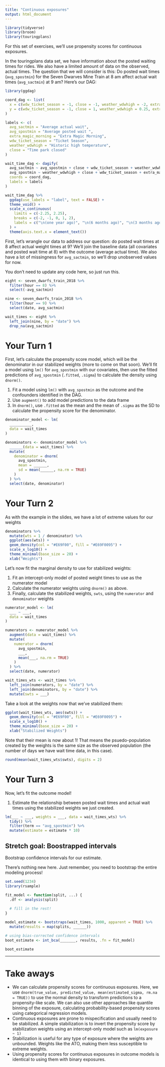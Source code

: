 ```yaml
---
title: "Continuous exposures"
output: html_document
---
```


```r
library(tidyverse)
library(broom)
library(touringplans)
```

For this set of exercises, we'll use propensity scores for continuous exposures.

In the touringplans data set, we have information about the posted waiting times for rides. We also have a limited amount of data on the observed, actual times. The question that we will consider is this: Do posted wait times (`avg_spostmin`) for the Seven Dwarves Mine Train at 8 am affect actual wait times (`avg_sactmin`) at 9 am? Here’s our DAG:

```r
library(ggdag)

coord_dag <- list(
  x = c(wdw_ticket_season = -1, close = -1, weather_wdwhigh = -2, extra_magic_morning = 0, avg_spostmin = 1, avg_sactmin = 2),
  y = c(wdw_ticket_season = -1, close = 1, weather_wdwhigh = 0.25, extra_magic_morning = 0, avg_spostmin = 0, avg_sactmin = 0)
)

labels <- c(
  avg_sactmin = "Average actual wait",
  avg_spostmin = "Average posted wait ",
  extra_magic_morning = "Extra Magic Morning",
  wdw_ticket_season = "Ticket Season",
  weather_wdwhigh = "Historic high temperature",
  close = "Time park closed"
)

wait_time_dag <- dagify(
  avg_sactmin ~ avg_spostmin + close + wdw_ticket_season + weather_wdwhigh + extra_magic_morning,
  avg_spostmin ~ weather_wdwhigh + close + wdw_ticket_season + extra_magic_morning,
  coords = coord_dag,
  labels = labels
)

wait_time_dag %>%
  ggdag(use_labels = "label", text = FALSE) +
  theme_void() +
  scale_x_continuous(
    limits = c(-2.25, 2.25), 
    breaks = c(-2, -1, 0, 1, 2), 
    labels = c("\n(one year ago)", "\n(6 months ago)", "\n(3 months ago)", "8am-9am\n(Today)", "9am-10am\n(Today)")
  ) +
  theme(axis.text.x = element_text())
```

First, let’s wrangle our data to address our question: do posted wait times at 8 affect actual weight times at 9? We’ll join the baseline data (all covariates and posted wait time at 8) with the outcome (average actual time). We also have a lot of missingness for `avg_sactmin`, so we’ll drop unobserved values for now.

You don't need to update any code here, so just run this.

```r
eight <- seven_dwarfs_train_2018 %>% 
  filter(hour == 8) %>% 
  select(-avg_sactmin)

nine <- seven_dwarfs_train_2018 %>% 
  filter(hour == 9) %>% 
  select(date, avg_sactmin)

wait_times <- eight %>% 
  left_join(nine, by = "date") %>% 
  drop_na(avg_sactmin)
```

# Your Turn 1

First, let’s calculate the propensity score model, which will be the denominator in our stabilized weights (more to come on that soon). We’ll fit a model using `lm()` for `avg_spostmin` with our covariates, then use the fitted predictions of `avg_spostmin` (`.fitted`, `.sigma`) to calculate the density using `dnorm()`.

1. Fit a model using `lm()` with `avg_spostmin` as the outcome and the confounders identified in the DAG.
2. Use `augment()` to add model predictions to the data frame
3. In `dnorm()`, use `.fitted` as the mean and the mean of `.sigma` as the SD to calculate the propensity score for the denominator.

```r
denominator_model <- lm(
  __________, 
  data = wait_times
)

denominators <- denominator_model %>% 
  ______(data = wait_times) %>% 
  mutate(
    denominator = dnorm(
      avg_spostmin, 
      mean = ______, 
      sd = mean(______, na.rm = TRUE)
    )
  ) %>% 
  select(date, denominator)
```

# Your Turn 2

As with the example in the slides, we have a lot of extreme values for our weights

```r
denominators %>% 
  mutate(wts = 1 / denominator) %>% 
  ggplot(aes(wts)) +
  geom_density(col = "#E69F00", fill = "#E69F0095") + 
  scale_x_log10() + 
  theme_minimal(base_size = 20) + 
  xlab("Weights")
```

Let’s now fit the marginal density to use for stabilized weights:

1. Fit an intercept-only model of posted weight times to use as the numerator model
2. Calculate the numerator weights using `dnorm()` as above.
3. Finally, calculate the stabilized weights, `swts`, using the `numerator` and `denominator` weights

```r
numerator_model <- lm(
  ___ ~ ___, 
  data = wait_times
)

numerators <- numerator_model %>% 
  augment(data = wait_times) %>% 
  mutate(
    numerator = dnorm(
      avg_spostmin, 
      ___, 
      mean(___, na.rm = TRUE)
    )
  ) %>% 
  select(date, numerator)

wait_times_wts <- wait_times %>% 
  left_join(numerators, by = "date") %>% 
  left_join(denominators, by = "date") %>% 
  mutate(swts = ___)
```

Take a look at the weights now that we've stabilized them:

```r
ggplot(wait_times_wts, aes(swts)) +
  geom_density(col = "#E69F00", fill = "#E69F0095") + 
  scale_x_log10() + 
  theme_minimal(base_size = 20) + 
  xlab("Stabilized Weights")
```

Note that their mean is now about 1! That means the psuedo-population created by the weights is the same size as the observed population (the number of days we have wait time data, in this case).

```r
round(mean(wait_times_wts$swts), digits = 2)
```


# Your Turn 3

Now, let's fit the outcome model!

1. Estimate the relationship between posted wait times and actual wait times using the stabilized weights we just created. 

```r
lm(___ ~ ___, weights = ___, data = wait_times_wts) %>% 
  tidy() %>% 
  filter(term == "avg_spostmin") %>% 
  mutate(estimate = estimate * 10)
```

## Stretch goal: Boostrapped intervals

Bootstrap confidence intervals for our estimate.

There's nothing new here. Just remember, you need to bootstrap the entire modeling process!

```r
set.seed(1234)
library(rsample)

fit_model <- function(split, ...) { 
  .df <- analysis(split) 
  
  # fill in the rest!
}

model_estimate <- bootstraps(wait_times, 1000, apparent = TRUE) %>% 
  mutate(results = map(splits, ______))

# using bias-corrected confidence intervals
boot_estimate <- int_bca(_______, results, .fn = fit_model)

boot_estimate
```

***

# Take aways

* We can calculate propensity scores for continuous exposures. Here, we use `dnorm(true_value, predicted_value, mean(estimated_sigma, rm.na = TRUE))` to use the normal density to transform predictions to a propensity-like scale. We can also use other approaches like quantile binning of the exposure, calculating probability-based propensity scores using categorical regression models. 
* Continuous exposures are prone to mispecification and usually need to be stabilized. A simple stabilization is to invert the propensity score by stabilization weights using an intercept-only model such as `lm(exposure ~ 1)`
* Stabilization is useful for any type of exposure where the weights are unbounded. Weights like the ATO, making them less susceptible to extreme weights.
* Using propensity scores for continuous exposures in outcome models is identical to using them with binary exposures.
